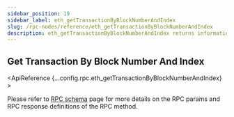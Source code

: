 ```yaml
---
sidebar_position: 19
sidebar_label: eth_getTransactionByBlockNumberAndIndex
slug: /rpc-nodes/reference/eth_getTransactionByBlockNumberAndIndex
description: eth_getTransactionByBlockNumberAndIndex returns information about a transaction given a block number and transaction index position.
---
```



<head>
    <title>eth_getTransactionByBlockNumberAndIndex RPC Method - Moralis Documentation</title>
</head>

## Get Transaction By Block Number And Index

<ApiReference {...config.rpc.eth_getTransactionByBlockNumberAndIndex} >
<Admonition type="info" title="Note">

Please refer to <a href="/rpc-nodes/reference/evm-rpc-schema">RPC schema</a> page for more details on the RPC params and RPC response definitions of the RPC method. 
</Admonition>
</ApiReference>
